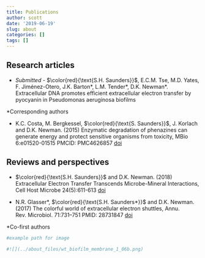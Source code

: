 ```yaml
---
title: Publications
author: scott
date: '2019-06-19'
slug: about
categories: []
tags: []
---
```


## Research articles

* *Submitted - * $\color{red}{\text{S.H. Saunders}}$, E.C.M. Tse, M.D. Yates, F. Jiménez-Otero, J.K. Barton\*, L.M. Tender\*, D.K. Newman\*. Extracellular DNA promotes efficient extracellular electron transfer by pyocyanin in Pseudomonas aeruginosa biofilms

*Corresponding authors

* K.C. Costa, M. Bergkessel, $\color{red}{\text{S. Saunders}}$, J. Korlach and D.K. Newman. (2015) Enzymatic degradation of phenazines can generate energy and protect sensitive organisms from toxicity, MBio 6:e01520-01515 PMCID: PMC4626857 [doi](http://dx.doi.org/10.1128/mBio.01520-15)

## Reviews and perspectives

* $\color{red}{\text{S.H. Saunders}}$ and D.K. Newman. (2018) Extracellular Electron Transfer Transcends Microbe-Mineral Interactions, Cell Host Microbe 24(5):611-613 [doi](https://doi.org/10.1016/j.chom.2018.10.018)

* N.R. Glasser\*, $\color{red}{\text{S.H. Saunders*}}$ and D.K. Newman. (2017) The colorful world of extracellular electron shuttles, Annu. Rev. Microbiol. 71:731–751 PMID: 28731847 [doi](https://doi.org/10.1146/annurev-micro-090816-093913)

*Co-first authors


```r
#example path for image

#![](../about_files/wt_biofilm_membrane_1_06b.png)

```